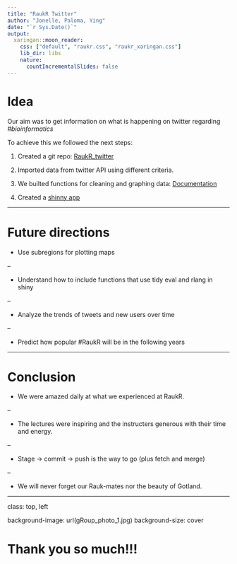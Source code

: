 ```yaml
---
title: "RaukR Twitter"
author: "Jonelle, Paloma, Ying"
date: "`r Sys.Date()`"
output:
  xaringan::moon_reader:
    css: ["default", "raukr.css", "raukr_xaringan.css"]
    lib_dir: libs
    nature:
      countIncrementalSlides: false
---
```


# Idea

Our aim was to get information on what is happening on twitter
regarding *#bioinformatics*

To achieve this we followed the next steps:

1. Created a git repo: [RaukR_twitter](https://github.com/jonellevillar/RaukR_twitter)

2. Imported data from twitter API using different criteria.

3. We builted functions for cleaning and graphing data:
[Documentation](https://raukr-twitter.netlify.com/)

4. Created a [shinny app](https://sherriying.shinyapps.io/twitter_shiny/)

---

# Future directions


- Use subregions for plotting maps

--

- Understand how to include functions that use tidy eval and rlang in shiny

--

- Analyze the trends of tweets and new users over time

--

- Predict how popular #RaukR will be in the following years


---

# Conclusion

- We were amazed daily at what we experienced at RaukR.  

--

- The lectures were inspiring and the instructers generous with their time and energy. 

--

- Stage -> commit -> push is the way to go (plus fetch and merge)

--

- We will never forget our Rauk-mates nor the beauty of Gotland. 



---
class: top, left

background-image: url(gRoup_photo_1.jpg)
background-size: cover

# Thank you so much!!!

